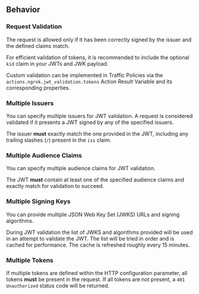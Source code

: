 ## Behavior

### Request Validation

The request is allowed only if it has been correctly signed by the issuer and
the defined claims match.

For efficient validation of tokens, it is recommended to include the optional
`kid` claim in your JWTs and JWK payload.

Custom validation can be implemented in Traffic Policies via the
`actions.ngrok.jwt_validation.tokens` Action Result Variable and its
corresponding properties.

### Multiple Issuers

You can specify multiple issuers for JWT validation. A request is
considered validated if it presents a JWT signed by any of the specified
issuers.

The issuer **must** exactly match the one provided in the JWT, including
any trailing slashes (`/`) present in the `iss` claim.

### Multiple Audience Claims

You can specify multiple audience claims for JWT validation.

The JWT **must** contain at least one of the specified audience claims and
exactly match for validation to succeed.

### Multiple Signing Keys

You can provide multiple JSON Web Key Set (JWKS) URLs and signing algorithms.

During JWT validation the list of JWKS and algorithms provided will be used in
an attempt to validate the JWT. The list will be tried in order and is cached
for performance. The cache is refreshed roughly every 15 minutes.

### Multiple Tokens

If multiple tokens are defined within the HTTP configuration parameter, all
tokens **must** be present in the request. If all tokens are not present, a
`401 Unauthorized` status code will be returned.
